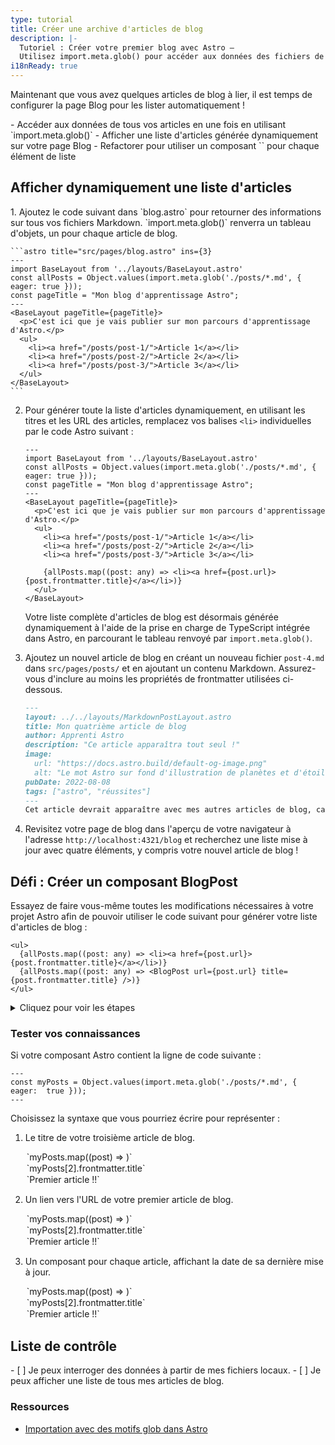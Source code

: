 ```yaml
---
type: tutorial
title: Créer une archive d'articles de blog
description: |-
  Tutoriel : Créer votre premier blog avec Astro —
  Utilisez import.meta.glob() pour accéder aux données des fichiers de votre projet
i18nReady: true
---
```


Maintenant que vous avez quelques articles de blog à lier, il est temps de configurer la page Blog pour les lister automatiquement !

<PreCheck>
  - Accéder aux données de tous vos articles en une fois en utilisant `import.meta.glob()`
  - Afficher une liste d'articles générée dynamiquement sur votre page Blog
  - Refactorer pour utiliser un composant `<BlogPost />` pour chaque élément de liste
</PreCheck>

## Afficher dynamiquement une liste d'articles

<Steps>
1. Ajoutez le code suivant dans `blog.astro` pour retourner des informations sur tous vos fichiers Markdown. `import.meta.glob()` renverra un tableau d'objets, un pour chaque article de blog.

    ```astro title="src/pages/blog.astro" ins={3}
    ---
    import BaseLayout from '../layouts/BaseLayout.astro'
    const allPosts = Object.values(import.meta.glob('./posts/*.md', { eager: true }));
    const pageTitle = "Mon blog d'apprentissage Astro";
    ---
    <BaseLayout pageTitle={pageTitle}>
      <p>C'est ici que je vais publier sur mon parcours d'apprentissage d'Astro.</p>
      <ul>
        <li><a href="/posts/post-1/">Article 1</a></li>
        <li><a href="/posts/post-2/">Article 2</a></li>
        <li><a href="/posts/post-3/">Article 3</a></li>
      </ul>
    </BaseLayout>
    ```


2. Pour générer toute la liste d'articles dynamiquement, en utilisant les titres et les URL des articles, remplacez vos balises `<li>` individuelles par le code Astro suivant :

    ```astro title="src/pages/blog.astro" del={9,10,11} ins={13}
    ---
    import BaseLayout from '../layouts/BaseLayout.astro'
    const allPosts = Object.values(import.meta.glob('./posts/*.md', { eager: true }));
    const pageTitle = "Mon blog d'apprentissage Astro";
    ---
    <BaseLayout pageTitle={pageTitle}>
      <p>C'est ici que je vais publier sur mon parcours d'apprentissage d'Astro.</p>
      <ul>
        <li><a href="/posts/post-1/">Article 1</a></li>
        <li><a href="/posts/post-2/">Article 2</a></li>
        <li><a href="/posts/post-3/">Article 3</a></li>

        {allPosts.map((post: any) => <li><a href={post.url}>{post.frontmatter.title}</a></li>)}
      </ul>
    </BaseLayout>
    ```

    Votre liste complète d'articles de blog est désormais générée dynamiquement à l'aide de la prise en charge de TypeScript intégrée dans Astro, en parcourant le tableau renvoyé par `import.meta.glob()`.

3. Ajoutez un nouvel article de blog en créant un nouveau fichier `post-4.md` dans `src/pages/posts/` et en ajoutant un contenu Markdown. Assurez-vous d'inclure au moins les propriétés de frontmatter utilisées ci-dessous.

    ```markdown
    ---
    layout: ../../layouts/MarkdownPostLayout.astro
    title: Mon quatrième article de blog
    author: Apprenti Astro
    description: "Ce article apparaîtra tout seul !"
    image: 
      url: "https://docs.astro.build/default-og-image.png"
      alt: "Le mot Astro sur fond d'illustration de planètes et d'étoiles."
    pubDate: 2022-08-08
    tags: ["astro", "réussites"]
    ---
    Cet article devrait apparaître avec mes autres articles de blog, car `import.meta.glob()` renvoie une liste de tous mes articles pour créer ma liste.
    ```

4. Revisitez votre page de blog dans l'aperçu de votre navigateur à l'adresse `http://localhost:4321/blog` et recherchez une liste mise à jour avec quatre éléments, y compris votre nouvel article de blog !
</Steps>

<Box icon="puzzle-piece">

## Défi : Créer un composant BlogPost

Essayez de faire vous-même toutes les modifications nécessaires à votre projet Astro afin de pouvoir utiliser le code suivant pour générer votre liste d'articles de blog :

```astro title="src/pages/blog.astro" del={2} ins={3}
<ul>
  {allPosts.map((post: any) => <li><a href={post.url}>{post.frontmatter.title}</a></li>)}
  {allPosts.map((post: any) => <BlogPost url={post.url} title={post.frontmatter.title} />)}
</ul>
```

<details>
<summary>Cliquez pour voir les étapes</summary>

<Steps>
1. Créez un nouveau composant dans `src/components/`.

    <details>
    <summary>Afficher le nom de fichier</summary>
    ```
    BlogPost.astro
    ```
    </details>

2. Écrivez la ligne de code dans votre composant pour qu'il puisse recevoir un titre (`title`) et une `url` en tant que `Astro.props`.

    <details>
    <summary>Afficher le code</summary>
    ```astro
    ---
    // src/components/BlogPost.astro
    const { title, url } = Astro.props;
    ---
    ```
    </details>

3. Ajoutez le modèle utilisé pour créer chaque élément de votre liste d’articles de blog.

    <details>
    <summary>Afficher le code</summary>
    ```astro
    <!-- src/components/BlogPost.astro -->
    <li><a href={url}>{title}</a></li>
    ```
    </details>

4. Importez le nouveau composant dans votre page de blog.

    <details>
    <summary>Afficher le code</summary>
    ```astro title="src/pages/blog.astro" ins={3}
    ---
    import BaseLayout from '../layouts/BaseLayout.astro';
    import BlogPost from '../components/BlogPost.astro';
    const allPosts = Object.values(import.meta.glob('../pages/posts/*.md', { eager: true }));
    const pageTitle = "Mon blog d'apprentissage Astro";
    ---
    ```
    </details>

5. Vérifiez vous-même : consultez le code du composant terminé.

    <details>
    <summary>Afficher le code</summary>
    ```astro title="src/components/BlogPost.astro"
    ---
    const { title, url } = Astro.props
    ---
    <li><a href={url}>{title}</a></li>
    ```
    ```astro title="src/pages/blog.astro" ins={3,10}
    ---
    import BaseLayout from '../layouts/BaseLayout.astro';
    import BlogPost from '../components/BlogPost.astro';
    const allPosts = Object.values(import.meta.glob('../pages/posts/*.md', { eager: true }));
    const pageTitle = "Mon blog d'apprentissage Astro"
    ---
    <BaseLayout pageTitle={pageTitle}>
      <p>C'est ici que je vais publier sur mon parcours d'apprentissage d'Astro.</p>
      <ul>
        {allPosts.map((post: any) => <BlogPost url={post.url} title={post.frontmatter.title} />)}
      </ul>
    </BaseLayout>
    ```
    </details>
</Steps>
</details>
</Box>



<Box icon="question-mark">

### Tester vos connaissances

Si votre composant Astro contient la ligne de code suivante : 

```astro
---
const myPosts = Object.values(import.meta.glob('./posts/*.md', { eager:  true }));
---
```

Choisissez la syntaxe que vous pourriez écrire pour représenter :

1. Le titre de votre troisième article de blog.  

    <MultipleChoice>
      <Option>
        `myPosts.map((post) => <LastUpdated date={post.frontmatter.pubDate} />)`
      </Option>
      <Option isCorrect>
        `myPosts[2].frontmatter.title`
      </Option>
      <Option>
        `<a href={myPosts[0].url}>Premier article !!</a>`
      </Option>
    </MultipleChoice>

2. Un lien vers l'URL de votre premier article de blog. 

    <MultipleChoice>
      <Option>
        `myPosts.map((post) => <LastUpdated date={post.frontmatter.pubDate} />)`
      </Option>
      <Option>
        `myPosts[2].frontmatter.title`
      </Option>
      <Option isCorrect>
        `<a href={myPosts[0].url}>Premier article !!</a>`
      </Option>
    </MultipleChoice>

3. Un composant pour chaque article, affichant la date de sa dernière mise à jour.

    <MultipleChoice>
      <Option isCorrect>
        `myPosts.map((post) => <LastUpdated date={post.frontmatter.pubDate} />)`
      </Option>
      <Option>
        `myPosts[2].frontmatter.title`
      </Option>
      <Option>
        `<a href={myPosts[0].url}>Premier article !!</a>`
      </Option>
    </MultipleChoice>

</Box>

## Liste de contrôle

<Box icon="check-list">

<Checklist>
- [ ] Je peux interroger des données à partir de mes fichiers locaux.
- [ ] Je peux afficher une liste de tous mes articles de blog.
</Checklist>
</Box>

### Ressources

- [Importation avec des motifs glob dans Astro](/fr/guides/imports/#importmetaglob)
